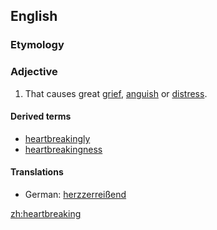 ==English==

===Etymology===
{{compound|heart|breaking}}

===Adjective===
{{en-adj}}

# That causes great [[grief]], [[anguish]] or [[distress]].

====Derived terms====
* [[heartbreakingly]]
* [[heartbreakingness]]

====Translations====
{{trans-top|That causes great grief, anguish or distress}}
*German: [[herzzerreißend]]
{{trans-mid}}
{{trans-bottom}}

[[zh:heartbreaking]]